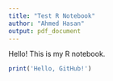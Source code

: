 ```yaml
---
title: "Test R Notebook"
author: "Ahmed Hasan"
output: pdf_document
---
```


Hello! This is my R notebook.

```r
print('Hello, GitHub!')
```
